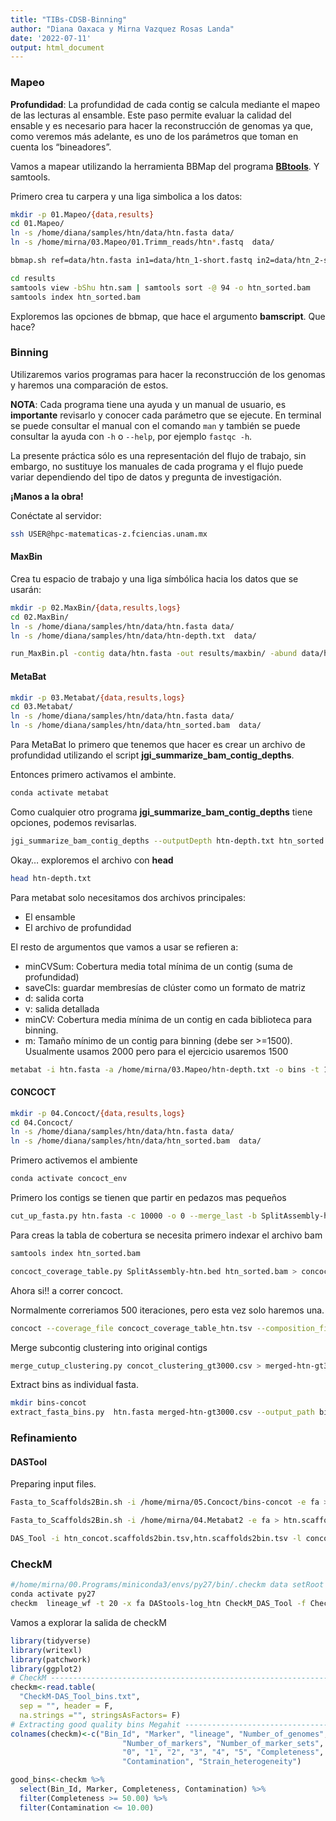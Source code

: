 ```yaml
---
title: "TIBs-CDSB-Binning"
author: "Diana Oaxaca y Mirna Vazquez Rosas Landa"
date: '2022-07-11'
output: html_document
---
```


### Mapeo

**Profundidad**: La profundidad de cada contig se calcula mediante el mapeo de las lecturas al ensamble. Este paso permite evaluar la calidad del ensable y es necesario para hacer la reconstrucción de genomas ya que, como veremos más adelante, es uno de los parámetros que toman en cuenta los "bineadores". 

Vamos a mapear utilizando la herramienta BBMap del programa **[BBtools](https://jgi.doe.gov/data-and-tools/software-tools/bbtools/)**. Y samtools. 

Primero crea tu carpera y una liga simbolica a los datos:

```bash
mkdir -p 01.Mapeo/{data,results}
cd 01.Mapeo/
ln -s /home/diana/samples/htn/data/htn.fasta data/  
ln -s /home/mirna/03.Mapeo/01.Trimm_reads/htn*.fastq  data/ 
```


```bash
bbmap.sh ref=data/htn.fasta in1=data/htn_1-short.fastq in2=data/htn_2-short.fastq out=results/htn.sam kfilter=22 subfilter=15 maxindel=80 
```

```bash
cd results
samtools view -bShu htn.sam | samtools sort -@ 94 -o htn_sorted.bam
samtools index htn_sorted.bam
```

Exploremos las opciones de bbmap, que hace el argumento **bamscript**. Que hace?

### Binning

Utilizaremos varios programas para hacer la reconstrucción de los genomas y haremos una comparación de estos.

**NOTA**: Cada programa tiene una ayuda y un manual de usuario, es **importante** revisarlo y conocer cada parámetro que se ejecute. En terminal se puede consultar el manual con el comando `man` y también se puede consultar la ayuda con `-h` o `--help`, por ejemplo `fastqc -h`.

La presente práctica sólo es una representación del flujo de trabajo, sin embargo, no sustituye los manuales de cada programa y el flujo puede variar dependiendo del tipo de datos y pregunta de investigación.

**¡Manos a la obra!**

Conéctate al servidor:

```bash
ssh USER@hpc-matematicas-z.fciencias.unam.mx
```

#### MaxBin

Crea tu espacio de trabajo y una liga símbólica hacia los datos que se usarán:

```bash
mkdir -p 02.MaxBin/{data,results,logs}
cd 02.MaxBin/
ln -s /home/diana/samples/htn/data/htn.fasta data/  
ln -s /home/diana/samples/htn/data/htn-depth.txt  data/ 
```

```bash
run_MaxBin.pl -contig data/htn.fasta -out results/maxbin/ -abund data/htn-depth.txt
```

#### MetaBat

```bash
mkdir -p 03.Metabat/{data,results,logs}
cd 03.Metabat/
ln -s /home/diana/samples/htn/data/htn.fasta data/  
ln -s /home/diana/samples/htn/data/htn_sorted.bam  data/ 
```

Para MetaBat lo primero que tenemos que hacer es crear un archivo de profundidad utilizando el script **jgi_summarize_bam_contig_depths**.

Entonces primero activamos el ambinte.

```bash
conda activate metabat
```

Como cualquier otro programa **jgi_summarize_bam_contig_depths** tiene opciones, podemos revisarlas. 

```bash
jgi_summarize_bam_contig_depths --outputDepth htn-depth.txt htn_sorted.bam
```

Okay... exploremos el archivo con **head**

```bash
head htn-depth.txt
```

Para metabat solo necesitamos dos archivos principales:

- El ensamble
- El archivo de profundidad

El resto de argumentos que vamos a usar se refieren a:

 - minCVSum: Cobertura media  total mínima de un contig (suma de profundidad)
 - saveCls: guardar membresías de clúster como un formato de matriz
 - d: salida corta
 - v: salida detallada
 - minCV: Cobertura media mínima de un contig en cada biblioteca para binning.
 - m: Tamaño mínimo de un contig para binning (debe ser >=1500). Usualmente usamos 2000 pero para el ejercicio usaremos 1500
 
```bash
metabat -i htn.fasta -a /home/mirna/03.Mapeo/htn-depth.txt -o bins -t 1 --minCVSum 0 --saveCls -d -v --minCV 0.1 -m 1500
```

#### CONCOCT

```bash
mkdir -p 04.Concoct/{data,results,logs}
cd 04.Concoct/
ln -s /home/diana/samples/htn/data/htn.fasta data/  
ln -s /home/diana/samples/htn/data/htn_sorted.bam  data/ 
```

Primero activemos el ambiente

```bash
conda activate concoct_env
```

Primero los contigs se tienen que partir en pedazos mas pequeños

```bash
cut_up_fasta.py htn.fasta -c 10000 -o 0 --merge_last -b SplitAssembly-htn.bed > htn.fasta-split10K.fa
```

Para creas la tabla de cobertura se necesita primero indexar el archivo bam

```bash
samtools index htn_sorted.bam
```

```bash
concoct_coverage_table.py SplitAssembly-htn.bed htn_sorted.bam > concoct_coverage_table_htn.tsv
```

Ahora si!! a correr concoct.

Normalmente correriamos 500 iteraciones, pero esta vez solo haremos una.

```bash
concoct --coverage_file concoct_coverage_table_htn.tsv --composition_file htn.fasta-split10K.fa --clusters 400 --kmer_length 4 --threads 4 --length_threshold 3000 --basename concot --seed 4 --iterations 1
```

Merge subcontig clustering into original contigs

```bash
merge_cutup_clustering.py concot_clustering_gt3000.csv > merged-htn-gt3000.csv
```

Extract bins as individual fasta.

```bash
mkdir bins-concot
extract_fasta_bins.py  htn.fasta merged-htn-gt3000.csv --output_path bins-concot
```

### Refinamiento

#### DASTool

Preparing input files.

```bash
Fasta_to_Scaffolds2Bin.sh -i /home/mirna/05.Concoct/bins-concot -e fa > htn_concot.scaffolds2bin.tsv

Fasta_to_Scaffolds2Bin.sh -i /home/mirna/04.Metabat2 -e fa > htn.scaffolds2bin.tsv
```

```bash
DAS_Tool -i htn_concot.scaffolds2bin.tsv,htn.scaffolds2bin.tsv -l concoct,metabat -c htn.fasta -o htn_bins --debug -t 1 --write_bins 1 --search_engine blast >DAStools-log_htn 
```

### CheckM

```bash
#/home/mirna/00.Programs/miniconda3/envs/py27/bin/.checkm data setRoot /home/mirna/00.Programs/miniconda3/envs/py27/check_db
conda activate py27
checkm  lineage_wf -t 20 -x fa DAStools-log_htn CheckM_DAS_Tool -f CheckM-DAS_Tool_bins.txt
```

Vamos a explorar la salida de checkM

```r
library(tidyverse)
library(writexl)
library(patchwork)
library(ggplot2)
# CheckM -------------------------------------------------------------------####
checkm<-read.table(
  "CheckM-DAS_Tool_bins.txt", 
  sep = "", header = F, 
  na.strings ="", stringsAsFactors= F)
# Extracting good quality bins Megahit ------------------------------------####
colnames(checkm)<-c("Bin_Id", "Marker", "lineage", "Number_of_genomes", 
                         "Number_of_markers", "Number_of_marker_sets", 
                         "0", "1", "2", "3", "4", "5", "Completeness", 
                         "Contamination", "Strain_heterogeneity")  

good_bins<-checkm %>%
  select(Bin_Id, Marker, Completeness, Contamination) %>%
  filter(Completeness >= 50.00) %>%
  filter(Contamination <= 10.00) 
```




